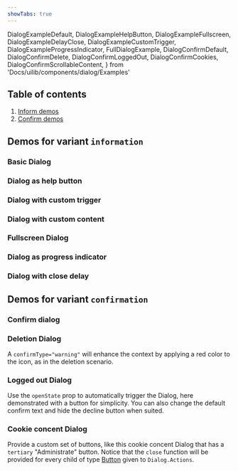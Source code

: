 ```yaml
---
showTabs: true
---
```


  DialogExampleDefault,
  DialogExampleHelpButton,
  DialogExampleFullscreen,
  DialogExampleDelayClose,
  DialogExampleCustomTrigger,
  DialogExampleProgressIndicator,
  FullDialogExample,
  DialogConfirmDefault,
  DialogConfirmDelete,
  DialogConfirmLoggedOut,
  DialogConfirmCookies,
  DialogConfirmScrollableContent,
} from 'Docs/uilib/components/dialog/Examples'

## Table of contents

1. [Inform demos](/uilib/components/dialog/demos#demos-for-variant-information)
1. [Confirm demos](/uilib/components/dialog/demos#demos-for-variant-confirmation)

## Demos for variant `information`

### Basic Dialog

<DialogExampleDefault />

### Dialog as help button

<DialogExampleHelpButton />

### Dialog with custom trigger

<DialogExampleCustomTrigger />

### Dialog with custom content

<FullDialogExample />

### Fullscreen Dialog

<DialogExampleFullscreen />

### Dialog as progress indicator

<DialogExampleProgressIndicator />

### Dialog with close delay

<DialogExampleDelayClose />

## Demos for variant `confirmation`

### Confirm dialog

<DialogConfirmDefault />

### Deletion Dialog

A `confirmType="warning"` will enhance the context by applying a red color to the icon, as in the deletion scenario.

<DialogConfirmDelete />

### Logged out Dialog

Use the `openState` prop to automatically trigger the Dialog, here demonstrated with a button for simplicity. You can also change the default confirm text and hide the decline button when suited.

<DialogConfirmLoggedOut />

### Cookie concent Dialog

Provide a custom set of buttons, like this cookie concent Dialog that has a `tertiary` "Administrate" button. Notice that the `close` function will be provided for every child of type [Button](/uilib/components/button) given to `Dialog.Actions`.

<DialogConfirmCookies />

<DialogConfirmScrollableContent />
